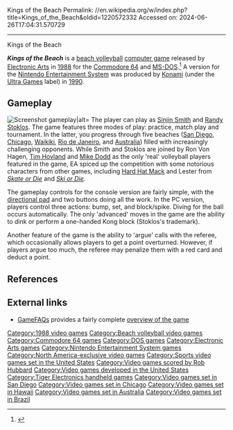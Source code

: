 Kings of the Beach
Permalink: //en.wikipedia.org/w/index.php?title=Kings_of_the_Beach&oldid=1220572332
Accessed on: 2024-06-26T17:04:31.570729



------
Kings of the Beach
{{more citations needed|date=July 2008}}

{{Infobox video game
| title        = Kings of the Beach
| image        = Kings of the Beach Coverart.png
| caption      = Commodore 64 cover art
| developer    = [[Electronic Arts]]<br />[[Konami]] (NES)
| publisher    = [[Electronic Arts]]<br />[[Ultra Games]] (NES)
| designer     = 
| composer     = [[Rob Hubbard]]<br />Jun Funahashi (NES)
| released     = '''NES:''' {{vgrelease|NA|December 1989}} <ref>http://www.nutwoodrocks.com/rwn/np7l.jpg {{Bare URL image|date=March 2022}}</ref> '''Other versions:''' {{vgrelease|NA|1988}}
| genre        = [[Sports game|Sports]] ([[beach volleyball]])
| modes        = [[Single-player]]
| platforms    = [[Commodore 64|C64]], [[MS-DOS]], [[Nintendo Entertainment System|NES]]
}}

'''''Kings of the Beach''''' is a [[beach volleyball]] [[computer game]] released by [[Electronic Arts]] in [[1988 in video gaming|1988]] for the [[Commodore 64]] and [[MS-DOS]].<ref>{{moby game|id=/kings-of-the-beach}}</ref> A version for the [[Nintendo Entertainment System]] was produced by [[Konami]] (under the [[Ultra Games]] label) in [[1990 in video gaming|1990]].

==Gameplay==
[[Image:kob gameplay.jpg|thumb|Screenshot gameplay|alt=]]
The player can play as [[Sinjin Smith]] and [[Randy Stoklos]]. The game features three modes of play: practice, match play and tournament.  In the latter, you progress through five beaches ([[San Diego]], [[Chicago]], [[Waikiki]], [[Rio de Janeiro]], and [[Australia]]) filled with increasingly challenging opponents.  While Smith and Stoklos are joined by Ron Von Hagen, [[Tim Hovland]] and [[Mike Dodd]] as the only 'real' volleyball players featured in the game, EA spiced up the competition with some notorious characters from other games, including [[Hard Hat Mack]] and Lester from ''[[Skate or Die!|Skate or Die]]'' and ''[[Ski or Die]]''.

The gameplay controls for the console version are fairly simple, with the [[directional pad]] and two buttons doing all the work. In the PC version, players control three actions: bump, set, and block/spike. Diving for the ball occurs automatically. The only 'advanced' moves in the game are the ability to dink or perform a one-handed Kong block (Stoklos's trademark).

Another feature of the game is the ability to 'argue' calls with the referee, which occasionally allows players to get a point overturned.  However, if players argue too much, the referee may penalize them with a red card and deduct a point.

== References ==
{{reflist}}

==External links==
*[[GameFAQs]] provides a fairly complete [https://gamefaqs.gamespot.com/nes/587387-kings-of-the-beach overview of the game]

[[Category:1988 video games]]
[[Category:Beach volleyball video games]]
[[Category:Commodore 64 games]]
[[Category:DOS games]]
[[Category:Electronic Arts games]]
[[Category:Nintendo Entertainment System games]]
[[Category:North America-exclusive video games]]
[[Category:Sports video games set in the United States]]
[[Category:Video games scored by Rob Hubbard]]
[[Category:Video games developed in the United States]]
[[Category:Tiger Electronics handheld games]]
[[Category:Video games set in San Diego]]
[[Category:Video games set in Chicago]]
[[Category:Video games set in Hawaii]]
[[Category:Video games set in Australia]]
[[Category:Video games set in Brazil]]